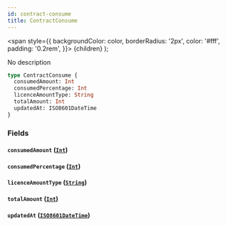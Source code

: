 ```yaml
---
id: contract-consume
title: ContractConsume
---
```


<span
style={{
      backgroundColor: color,
      borderRadius: '2px',
      color: '#fff',
      padding: '0.2rem',
    }}>
{children}
</span>
);

No description

```graphql
type ContractConsume {
  consumedAmount: Int
  consumedPercentage: Int
  licenceAmountType: String
  totalAmount: Int
  updatedAt: ISO8601DateTime
}
```

### Fields

#### `consumedAmount` ([`Int`](/api/scalars/int))

#### `consumedPercentage` ([`Int`](/api/scalars/int))

#### `licenceAmountType` ([`String`](/api/scalars/string))

#### `totalAmount` ([`Int`](/api/scalars/int))

#### `updatedAt` ([`ISO8601DateTime`](/api/scalars/iso-8601-date-time))
